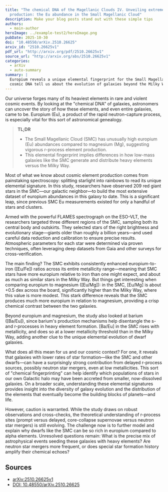 ```yaml
---
title: "The chemical DNA of the Magellanic Clouds IV. Unveiling extreme element
  production: the Eu abundance in the Small Magellanic Cloud"
description: Make your blog posts stand out with these simple tips
authors:
  - main-author
heroImage: ../example-test2/heroImage.png
pubDate: 2025-10-30
doi: "10.48550/arXiv.2510.26625"
arxiv_id: "2510.26625v1"
pdf_url: "http://arxiv.org/pdf/2510.26625v1"
source_url: "http://arxiv.org/abs/2510.26625v1"
categories:
  - arXiv
  - auto-summary
summary: |
  Europium reveals a unique elemental fingerprint for the Small Magellanic Cloud. What does this
  cosmic DNA tell us about the evolution of galaxies beyond the Milky Way?
---
```


Our universe forges many of its heaviest elements in rare and violent cosmic events. By looking at the "chemical DNA" of galaxies, astronomers can uncover the story of how these elements, and even entire galaxies, came to be. Europium (Eu), a product of the rapid neutron-capture process, is especially vital for this sort of astronomical genealogy.

> **TL;DR**  
> - The Small Magellanic Cloud (SMC) has unusually high europium (Eu) abundances compared to magnesium (Mg), suggesting vigorous r-process element production.  
> - This elemental fingerprint implies differences in how low-mass galaxies like the SMC generate and distribute heavy elements versus the Milky Way.

Most of what we know about cosmic element production comes from painstaking spectroscopy: splitting starlight into rainbows to read its unique elemental signature. In this study, researchers have observed 209 red giant stars in the SMC—our galactic neighbor—to build the most extensive dataset of europium abundances in this galaxy to date. This is a significant leap, since previous SMC Eu measurements existed for only a handful of stars and clusters.

Armed with the powerful FLAMES spectrograph on the ESO-VLT, the researchers targeted three different regions of the SMC, sampling both its central body and outskirts. They selected stars of the right brightness and evolutionary stage—giants older than roughly a billion years—and used careful data reduction and calibration to ensure precise results. Atmospheric parameters for each star were determined via proven techniques, often leveraging deep datasets from Gaia and other surveys for cross-verification.

The main finding? The SMC exhibits consistently enhanced europium-to-iron ([Eu/Fe]) ratios across its entire metallicity range—meaning that SMC stars have more europium relative to iron than one might expect, and about as much as similar stars in the Milky Way. But things get interesting when comparing europium to magnesium ([Eu/Mg]): in the SMC, [Eu/Mg] is about +0.5 dex across the board, significantly higher than the Milky Way, where this value is more modest. This stark difference reveals that the SMC produces much more europium in relation to magnesium, providing a crisp chemical contrast between the two galaxies.

Beyond europium and magnesium, the study also looked at barium ([Ba/Eu]), since barium's production mechanisms help disentangle the s- and r-processes in heavy element formation. [Ba/Eu] in the SMC rises with metallicity, and does so at a lower metallicity threshold than in the Milky Way, adding another clue to the unique elemental evolution of dwarf galaxies.

What does all this mean for us and our cosmic context? For one, it reveals that galaxies with lower rates of star formation—like the SMC and other dwarfs—can have a surprisingly strong contribution from delayed r-process sources, possibly neutron star mergers, even at low metallicities. This sort of "chemical fingerprinting" can help identify which populations of stars in our own Galactic halo may have been accreted from smaller, now-dissolved galaxies. On a broader scale, understanding these elemental signatures provides insight into the diversity of galaxy evolution and the distribution of the elements that eventually become the building blocks of planets—and life.

However, caution is warranted. While the study draws on robust observations and cross-checks, the theoretical understanding of r-process sites (prompt versus delayed, core-collapse supernovae versus neutron star mergers) is still evolving. The challenge now is to further model and explain why dwarfs like the SMC can be so rich in europium compared to alpha elements. Unresolved questions remain: What is the precise mix of astrophysical events seeding these galaxies with heavy elements? Are neutron star mergers more frequent, or does special star formation history amplify their chemical echoes?

## Sources

- [arXiv:2510.26625v1](http://arxiv.org/abs/2510.26625v1)  
- [DOI: 10.48550/arXiv.2510.26625](https://doi.org/10.48550/arXiv.2510.26625)
